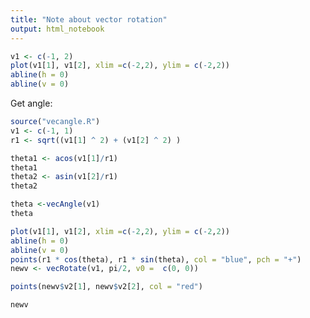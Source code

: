 ```yaml
---
title: "Note about vector rotation"
output: html_notebook
---
```


```r
v1 <- c(-1, 2)
plot(v1[1], v1[2], xlim =c(-2,2), ylim = c(-2,2))
abline(h = 0)
abline(v = 0)
```

Get angle:

```r
source("vecangle.R")
v1 <- c(-1, 1)
r1 <- sqrt((v1[1] ^ 2) + (v1[2] ^ 2) )

theta1 <- acos(v1[1]/r1)
theta1
theta2 <- asin(v1[2]/r1)
theta2

theta <-vecAngle(v1)
theta
```

```r
plot(v1[1], v1[2], xlim =c(-2,2), ylim = c(-2,2))
abline(h = 0)
abline(v = 0)
points(r1 * cos(theta), r1 * sin(theta), col = "blue", pch = "+")
newv <- vecRotate(v1, pi/2, v0 =  c(0, 0))

points(newv$v2[1], newv$v2[2], col = "red")
```


```r
newv
```





